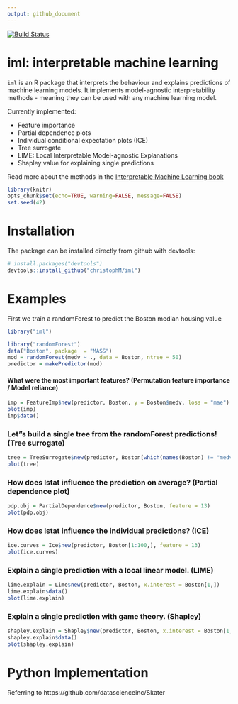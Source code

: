 ```yaml
---
output: github_document
---
```

[![Build Status](https://travis-ci.org/christophM/iml.svg?branch=master)](https://travis-ci.org/christophM/iml)

# iml: interpretable machine learning
 `iml ` is an R package that interprets the behaviour and explains predictions of machine learning models.
 It implements model-agnostic interpretability methods - meaning they can be used with any machine learning model.
 
 Currently implemented: 
 
 - Feature importance
 - Partial dependence plots
 - Individual conditional expectation plots (ICE)
 - Tree surrogate
 - LIME: Local Interpretable Model-agnostic Explanations
 - Shapley value for explaining single predictions
 
Read more about the methods in the [Interpretable Machine Learning book](https://christophm.github.io/interpretable-ml-book/agnostic.html)

```r
library(knitr)
opts_chunk$set(echo=TRUE, warning=FALSE, message=FALSE)
set.seed(42)
```

# Installation 
The package can be installed directly from github with devtools:
```r
# install.packages("devtools")
devtools::install_github("christophM/iml")
```


# Examples

First we train a randomForest to predict the Boston median housing value
```r
library("iml")

library("randomForest")
data("Boston", package  = "MASS")
mod = randomForest(medv ~ ., data = Boston, ntree = 50)
predictor = makePredictor(mod)
```

#### What were the most important features? (Permutation feature importance / Model reliance)
```r
imp = FeatureImp$new(predictor, Boston, y = Boston$medv, loss = "mae")
plot(imp)
imp$data()
```

### Let"s build a single tree from the randomForest predictions! (Tree surrogate)
```r
tree = TreeSurrogate$new(predictor, Boston[which(names(Boston) != "medv")], maxdepth = 2)
plot(tree)
```

### How does lstat influence the prediction on average? (Partial dependence plot)
```r
pdp.obj = PartialDependence$new(predictor, Boston, feature = 13)
plot(pdp.obj)
```


### How does lstat influence the individual predictions? (ICE)
```r
ice.curves = Ice$new(predictor, Boston[1:100,], feature = 13)
plot(ice.curves) 
```



### Explain a single prediction with a local linear model. (LIME) 
```r
lime.explain = Lime$new(predictor, Boston, x.interest = Boston[1,])
lime.explain$data()
plot(lime.explain)
```



### Explain a single prediction with game theory. (Shapley)
```r
shapley.explain = Shapley$new(predictor, Boston, x.interest = Boston[1, ])
shapley.explain$data()
plot(shapley.explain)

```

# Python Implementation
Referring to https://github.com/datascienceinc/Skater


